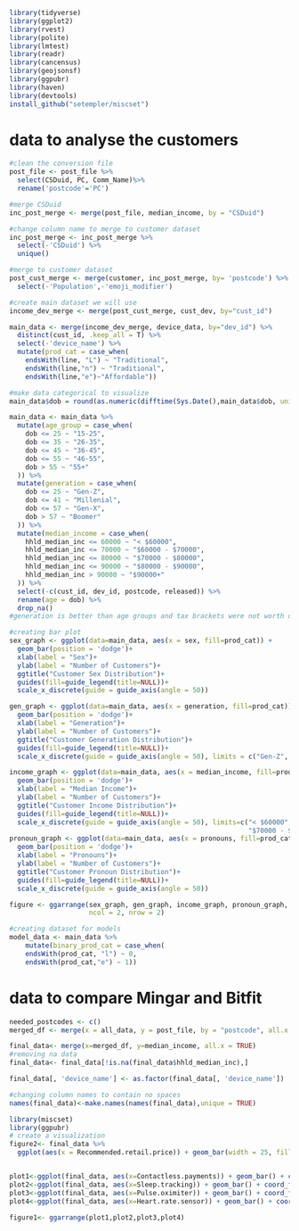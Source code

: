 

```r
library(tidyverse)
library(ggplot2)
library(rvest)
library(polite)
library(lmtest)
library(readr)
library(cancensus)
library(geojsonsf)
library(ggpubr)
library(haven)
library(devtools)
install_github("setempler/miscset")
```


# data to analyse the customers

```r
#clean the conversion file
post_file <- post_file %>% 
  select(CSDuid, PC, Comm_Name)%>% 
  rename('postcode'='PC')

#merge CSDuid
inc_post_merge <- merge(post_file, median_income, by = "CSDuid")

#change column name to merge to customer dataset
inc_post_merge <- inc_post_merge %>% 
  select(-'CSDuid') %>% 
  unique() 

#merge to customer dataset
post_cust_merge <- merge(customer, inc_post_merge, by= 'postcode') %>% 
  select(-'Population',-'emoji_modifier') 

#create main dataset we will use
income_dev_merge <- merge(post_cust_merge, cust_dev, by="cust_id")

main_data <- merge(income_dev_merge, device_data, by="dev_id") %>% 
  distinct(cust_id, .keep_all = T) %>% 
  select(-'device_name') %>% 
  mutate(prod_cat = case_when(
    endsWith(line, "L") ~ "Traditional",
    endsWith(line,"n") ~ "Traditional",
    endsWith(line,"e")~"Affordable")) 

#make data categorical to visualize
main_data$dob = round(as.numeric(difftime(Sys.Date(),main_data$dob, units = "weeks"))/52.25)

main_data <- main_data %>% 
  mutate(age_group = case_when(
    dob <= 25 ~ "15-25",
    dob <= 35 ~ "26-35",
    dob <= 45 ~ "36-45",
    dob <= 55 ~ "46-55",
    dob > 55 ~ "55+"
  )) %>% 
  mutate(generation = case_when(
    dob <= 25 ~ "Gen-Z",
    dob <= 41 ~ "Millenial",
    dob <= 57 ~ "Gen-X",
    dob > 57 ~ "Boomer"
  )) %>%
  mutate(median_income = case_when(
    hhld_median_inc <= 60000 ~ "< $60000",
    hhld_median_inc <= 70000 ~ "$60000 - $70000",
    hhld_median_inc <= 80000 ~ "$70000 - $80000",
    hhld_median_inc <= 90000 ~ "$80000 - $90000",
    hhld_median_inc > 90000 ~ "$90000+"
  )) %>% 
  select(-c(cust_id, dev_id, postcode, released)) %>% 
  rename(age = dob) %>% 
  drop_na()
#generation is better than age groups and tax brackets were not worth doing 

#creating bar plot
sex_graph <- ggplot(data=main_data, aes(x = sex, fill=prod_cat)) +
  geom_bar(position = 'dodge')+
  xlab(label = "Sex")+
  ylab(label = "Number of Customers")+
  ggtitle("Customer Sex Distribution")+
  guides(fill=guide_legend(title=NULL))+
  scale_x_discrete(guide = guide_axis(angle = 50))

gen_graph <- ggplot(data=main_data, aes(x = generation, fill=prod_cat)) +
  geom_bar(position = 'dodge')+
  xlab(label = "Generation")+
  ylab(label = "Number of Customers")+
  ggtitle("Customer Generation Distribution")+
  guides(fill=guide_legend(title=NULL))+
  scale_x_discrete(guide = guide_axis(angle = 50), limits = c("Gen-Z", "Millenial", "Gen-X", "Boomer"))

income_graph <- ggplot(data=main_data, aes(x = median_income, fill=prod_cat)) +
  geom_bar(position = 'dodge')+
  xlab(label = "Median Income")+
  ylab(label = "Number of Customers")+
  ggtitle("Customer Income Distribution")+
  guides(fill=guide_legend(title=NULL))+
  scale_x_discrete(guide = guide_axis(angle = 50), limits=c("< $60000", "$60000 - $70000",
                                                            "$70000 - $80000", "$80000 - $90000", "$90000+" ))
pronoun_graph <- ggplot(data=main_data, aes(x = pronouns, fill=prod_cat)) +
  geom_bar(position = 'dodge')+
  xlab(label = "Pronouns")+
  ylab(label = "Number of Customers")+
  ggtitle("Customer Pronoun Distribution")+
  guides(fill=guide_legend(title=NULL))+
  scale_x_discrete(guide = guide_axis(angle = 50))

figure <- ggarrange(sex_graph, gen_graph, income_graph, pronoun_graph,
                    ncol = 2, nrow = 2)

#creating dataset for models
model_data <- main_data %>% 
    mutate(binary_prod_cat = case_when(
    endsWith(prod_cat, "l") ~ 0,
    endsWith(prod_cat,"e") ~ 1))


```

# data to compare Mingar and Bitfit

```r

needed_postcodes <- c()
merged_df <- merge(x = all_data, y = post_file, by = "postcode", all.x = TRUE)

final_data<- merge(x=merged_df, y=median_income, all.x = TRUE)
#removing na data
final_data<- final_data[!is.na(final_data$hhld_median_inc),]

final_data[, 'device_name'] <- as.factor(final_data[, 'device_name'])

#changing column names to contain no spaces
names(final_data)<-make.names(names(final_data),unique = TRUE)

```

```r
library(miscset)
library(ggpubr)
# create a visualization
figure2<- final_data %>% 
  ggplot(aes(x = Recommended.retail.price)) + geom_bar(width = 25, fill="grey", color="black") + facet_wrap(~Pulse.oximiter) + ggtitle("Pulse Oximeter Feature and price")


plot1<-ggplot(final_data, aes(x=Contactless.payments)) + geom_bar() + coord_flip()
plot2<-ggplot(final_data, aes(x=Sleep.tracking)) + geom_bar() + coord_flip()
plot3<-ggplot(final_data, aes(x=Pulse.oximiter)) + geom_bar() + coord_flip()
plot4<-ggplot(final_data, aes(x=Heart.rate.sensor)) + geom_bar() + coord_flip()

figure1<- ggarrange(plot1,plot2,plot3,plot4)
```
